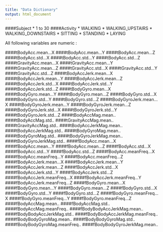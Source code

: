 ```yaml
---
title: "Data Dictionary"
output: html_document
---
```


####Subject
      * 1 to 30
####Activity
      * WALKING
      * WALKING_UPSTAIRS
      * WALKING_DOWNSTAIRS
      * SITTING
      * STANDING
      * LAYING

All following variables are numeric :

####tBodyAcc.mean...X
####tBodyAcc.mean...Y
####tBodyAcc.mean...Z
####tBodyAcc.std...X
####tBodyAcc.std...Y
####tBodyAcc.std...Z
####tGravityAcc.mean...X
####tGravityAcc.mean...Y
####tGravityAcc.mean...Z
####tGravityAcc.std...X
####tGravityAcc.std...Y
####tGravityAcc.std...Z
####tBodyAccJerk.mean...X
####tBodyAccJerk.mean...Y
####tBodyAccJerk.mean...Z
####tBodyAccJerk.std...X
####tBodyAccJerk.std...Y
####tBodyAccJerk.std...Z
####tBodyGyro.mean...X
####tBodyGyro.mean...Y
####tBodyGyro.mean...Z
####tBodyGyro.std...X
####tBodyGyro.std...Y
####tBodyGyro.std...Z
####tBodyGyroJerk.mean...X
####tBodyGyroJerk.mean...Y
####tBodyGyroJerk.mean...Z
####tBodyGyroJerk.std...X
####tBodyGyroJerk.std...Y
####tBodyGyroJerk.std...Z
####tBodyAccMag.mean..
####tBodyAccMag.std..
####tGravityAccMag.mean..
####tGravityAccMag.std..
####tBodyAccJerkMag.mean..
####tBodyAccJerkMag.std..
####tBodyGyroMag.mean..
####tBodyGyroMag.std..
####tBodyGyroJerkMag.mean..
####tBodyGyroJerkMag.std..
####fBodyAcc.mean...X
####fBodyAcc.mean...Y
####fBodyAcc.mean...Z
####fBodyAcc.std...X
####fBodyAcc.std...Y
####fBodyAcc.std...Z
####fBodyAcc.meanFreq...X
####fBodyAcc.meanFreq...Y
####fBodyAcc.meanFreq...Z
####fBodyAccJerk.mean...X
####fBodyAccJerk.mean...Y
####fBodyAccJerk.mean...Z
####fBodyAccJerk.std...X
####fBodyAccJerk.std...Y
####fBodyAccJerk.std...Z
####fBodyAccJerk.meanFreq...X
####fBodyAccJerk.meanFreq...Y
####fBodyAccJerk.meanFreq...Z
####fBodyGyro.mean...X
####fBodyGyro.mean...Y
####fBodyGyro.mean...Z
####fBodyGyro.std...X
####fBodyGyro.std...Y
####fBodyGyro.std...Z
####fBodyGyro.meanFreq...X
####fBodyGyro.meanFreq...Y
####fBodyGyro.meanFreq...Z
####fBodyAccMag.mean..
####fBodyAccMag.std..
####fBodyAccMag.meanFreq..
####fBodyBodyAccJerkMag.mean..
####fBodyBodyAccJerkMag.std..
####fBodyBodyAccJerkMag.meanFreq..
####fBodyBodyGyroMag.mean..
####fBodyBodyGyroMag.std..
####fBodyBodyGyroMag.meanFreq..
####fBodyBodyGyroJerkMag.mean..


